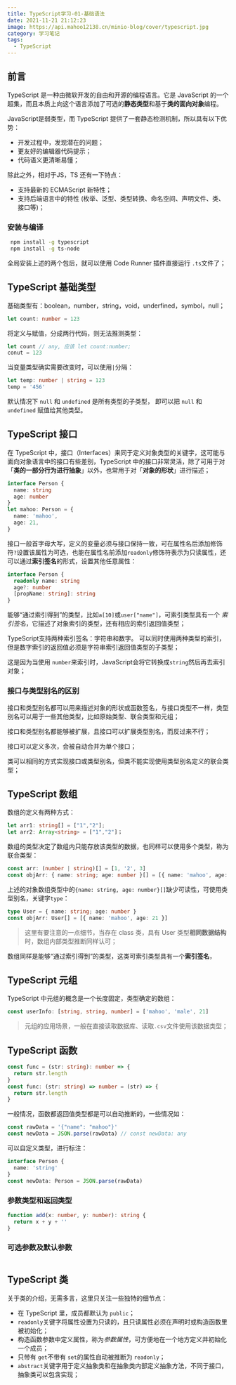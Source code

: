 ```yaml
---
title: TypeScript学习-01-基础语法
date: 2021-11-21 21:12:23
image: https://api.mahoo12138.cn/minio-blog/cover/typescript.jpg
category: 学习笔记
tags:
  - TypeScript
---
```


## 前言

TypeScript 是一种由微软开发的自由和开源的编程语言。它是 JavaScript 的一个超集，而且本质上向这个语言添加了可选的**静态类型**和基于**类的面向对象**编程。

JavaScript是弱类型，而 TypeScript 提供了一套静态检测机制，所以具有以下优势：

- 开发过程中，发现潜在的问题；
- 更友好的编辑器代码提示；
- 代码语义更清晰易懂；

除此之外，相对于JS，TS 还有一下特点：

- 支持最新的 ECMAScript 新特性；
- 支持后端语言中的特性 (枚举、泛型、类型转换、命名空间、声明文件、类、接口等)；

### 安装与编译

```bash
 npm install -g typescript
 npm install -g ts-node
```

全局安装上述的两个包后，就可以使用 Code Runner 插件直接运行 `.ts`文件了；

## TypeScript 基础类型

基础类型有：boolean，number，string，void，underfined，symbol，null；

```typescript
let count: number = 123
```

将定义与赋值，分成两行代码，则无法推测类型：

```typescript
let count // any, 应该 let count:number;
conut = 123
```

当变量类型确实需要改变时，可以使用`|`分隔：

```typescript
let temp: number | string = 123
temp = '456'
```

默认情况下 `null` 和 `undefined` 是所有类型的子类型， 即可以把 `null` 和 `undefined` 赋值给其他类型。

## TypeScript 接口

在 TypeScript 中，接口（Interfaces）来同于定义对象类型的关键字，这可能与面向对象语言中的接口有些差别，TypeScript 中的接口非常灵活，除了可用于对「**类的一部分行为进行抽象**」以外，也常用于对「**对象的形状**」进行描述；

```typescript
interface Person {
  name: string
  age: number
}
let mahoo: Person = {
  name: 'mahoo',
  age: 21,
}
```

接口一般首字母大写，定义的变量必须与接口保持一致，可在属性名后添加修饰符`?`设置该属性为可选，也能在属性名前添加`readonly`修饰符表示为只读属性，还可以通过**索引签名**的形式，设置其他任意属性：

```typescript
interface Person {
  readonly name: string
  age?: number
  [propName: string]: string
}
```

能够“通过索引得到”的类型，比如`a[10]`或`user["name"]`，可索引类型具有一个 _索引签名_，它描述了对象索引的类型，还有相应的索引返回值类型；

TypeScript支持两种索引签名：字符串和数字。 可以同时使用两种类型的索引，但是数字索引的返回值必须是字符串索引返回值类型的子类型；

这是因为当使用 `number`来索引时，JavaScript会将它转换成`string`然后再去索引对象；

### 接口与类型别名的区别

接口和类型别名都可以用来描述对象的形状或函数签名，与接口类型不一样，类型别名可以用于一些其他类型，比如原始类型、联合类型和元组；

接口和类型别名都能够被扩展，且接口可以扩展类型别名，而反过来不行；

接口可以定义多次，会被自动合并为单个接口；

类可以相同的方式实现接口或类型别名，但类不能实现使用类型别名定义的联合类型；

## TypeScript 数组

数组的定义有两种方式：

```typescript
let arr1: string[] = ["1","2"];
let arr2: Array<string> = ["1","2"]；
```

数组的类型决定了数组内只能存放该类型的数据，也同样可以使用多个类型，称为联合类型：

```typescript
const arr: (number | string)[] = [1, '2', 3]
const objArr: { name: string; age: number }[] = [{ name: 'mahoo', age: 21 }]
```

上述的对象数组类型中的`{name: string, age: number}[]`缺少可读性，可使用类型别名，关键字`type`：

```typescript
type User = { name: string; age: number }
const objArr: User[] = [{ name: 'mahoo', age: 21 }]
```

> 这里有要注意的一点细节，当存在 class 类，具有 User 类型**相同数据结构**时，数组内部类型推断同样认可；

数组同样是能够“通过索引得到”的类型，这类可索引类型具有一个**索引签名**，

## TypeScript 元组

TypeScript 中元组的概念是一个长度固定，类型确定的数组：

```typescript
const userInfo: [string, string, number] = ['mahoo', 'male', 21]
```

> 元组的应用场景，一般在直接读取数据库、读取`.csv`文件使用该数据类型；

## TypeScript 函数

```typescript
const func = (str: string): number => {
  return str.length
}
const func: (str: string) => number = (str) => {
  return str.length
}
```

一般情况，函数都返回值类型都是可以自动推断的，一些情况如：

```typescript
const rawData = '{"name": "mahoo"}'
const newData = JSON.parse(rawData) // const newData: any
```

可以自定义类型，进行标注：

```typescript
interface Person {
  name: 'string'
}
const newData: Person = JSON.parse(rawData)
```

### 参数类型和返回类型

```typescript
function add(x: number, y: number): string {
  return x + y + ''
}
```

### 可选参数及默认参数

```typescript

```

## TypeScript 类

关于类的介绍，无需多言，这里只关注一些独特的细节点：

- 在 TypeScript 里，成员都默认为 `public`；
- `readonly`关键字将属性设置为只读的，且只读属性必须在声明时或构造函数里被初始化；
- 构造函数参数中定义属性，称为*参数属性*，可方便地在一个地方定义并初始化一个成员；
- 只带有 `get`不带有 `set`的属性自动被推断为 `readonly`；
- `abstract`关键字用于定义抽象类和在抽象类内部定义抽象方法，不同于接口，抽象类可以包含实现；
